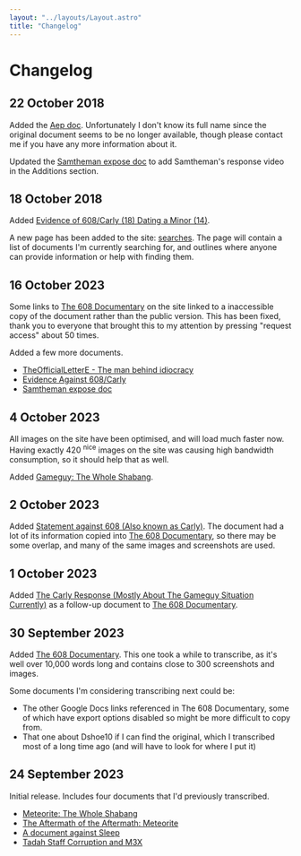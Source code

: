```yaml
---
layout: "../layouts/Layout.astro"
title: "Changelog"
---
```


# Changelog

## 22 October 2018

Added the [Aep doc](/aep). Unfortunately I don't know its full name since the original document seems to be no longer available, though please contact me if you have any more information about it.

Updated the [Samtheman expose doc](/samtheman) to add Samtheman's response video in the Additions section.

## 18 October 2018

Added [Evidence of 608/Carly (18) Dating a Minor (14)](/evidence-of-608-dating-a-minor).

A new page has been added to the site: [searches](/Searches). The page will contain a list of documents I'm currently searching for, and outlines where anyone can provide information or help with finding them.

## 16 October 2023

Some links to [The 608 Documentary](https://docs.google.com/document/d/1tzcGfltf9EgArbHkycW9vYx2CoGPonHrWa29d_RyIbc) on the site linked to a inaccessible copy of the document rather than the public version. This has been fixed, thank you to everyone that brought this to my attention by pressing "request access" about 50 times.

Added a few more documents.

-   [TheOfficialLetterE - The man behind idiocracy](/letter-e)
-   [Evidence Against 608/Carly](/evidence-against-608)
-   [Samtheman expose doc](/samtheman)

## 4 October 2023

All images on the site have been optimised, and will load much faster now. Having exactly 420 <sup>nice</sup> images on the site was causing high bandwidth consumption, so it should help that as well.

Added [Gameguy: The Whole Shabang](/gameguy).

## 2 October 2023

Added [Statement against 608 (Also known as Carly)](/statement-against-608). The document had a lot of its information copied into [The 608 Documentary](/the-608-documentary), so there may be some overlap, and many of the same images and screenshots are used.

## 1 October 2023

Added [The Carly Response (Mostly About The Gameguy Situation Currently)](/the-carly-response) as a follow-up document to [The 608 Documentary](/the-608-documentary).

## 30 September 2023

Added [The 608 Documentary](/the-608-documentary). This one took a while to transcribe, as it's well over 10,000 words long and contains close to 300 screenshots and images.

Some documents I'm considering transcribing next could be:

-   The other Google Docs links referenced in The 608 Documentary, some of which have export options disabled so might be more difficult to copy from.
-   That one about Dshoe10 if I can find the original, which I transcribed most of a long time ago (and will have to look for where I put it)

## 24 September 2023

Initial release. Includes four documents that I'd previously transcribed.

-   [Meteorite: The Whole Shabang](/meteorite)
-   [The Aftermath of the Aftermath: Meteorite](/meteorite-aftermath)
-   [A document against Sleep](/a-document-against-sleep)
-   [Tadah Staff Corruption and M3X](/tadah-staff-corruption-and-m3x)
